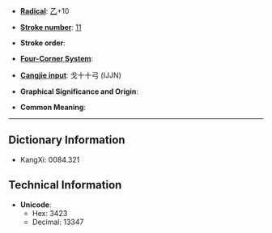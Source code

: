 * '''[[Wiktionary:Chinese radical index| Radical]]''': [[Wiktionary:Chinese radical index 乙|乙]]+10

* '''[[Wiktionary:Chinese total strokes index|Stroke number]]''': [[Wiktionary:Chinese total strokes index 11|11]]

* '''Stroke order''': 

* '''[[Wiktionary:Chinese four corner index|Four-Corner System]]''': 

* '''[[Wiktionary:Chinese Cangjie index|Cangjie input]]''': 戈十十弓 (IJJN)

* '''Graphical Significance and Origin''': 

* '''Common Meaning''': 

----

== Dictionary Information ==

* KangXi: 0084.321

== Technical Information ==

* '''Unicode''':
** Hex: 3423
** Decimal: 13347